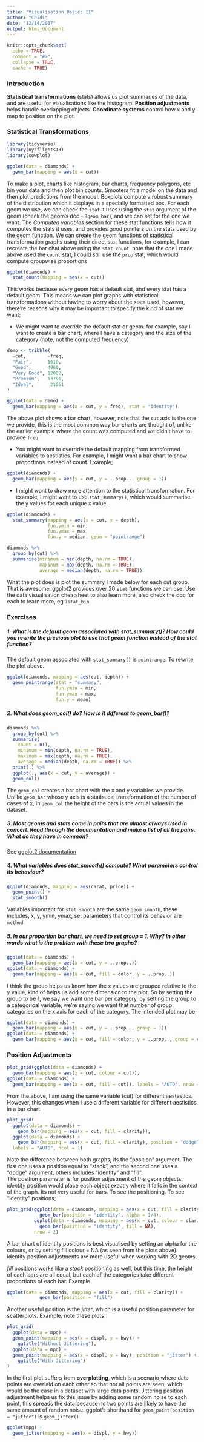 ```yaml
---
title: "Visualisation Basics II"
author: "Chidi"
date: "12/14/2017"
output: html_document
---
```


```r
knitr::opts_chunk$set(
  echo = TRUE,
  comment = "#>",
  collapse = TRUE,
  cache = TRUE)
```

### Introduction  

**Statistical transformations** (stats) allows us plot summaries of the data, and are useful for visualisations like the histogram.  **Position adjustments** helps handle overlapping objects. **Coordinate systems** control how x and y map to position on the plot.

### Statistical Transformations  

```r
library(tidyverse)
library(nycflights13)
library(cowplot)
```

```r
ggplot(data = diamonds) + 
  geom_bar(mapping = aes(x = cut))
```

To make a plot, charts like histogram, bar charts, frequency polygons, etc bin your data and then plot bin counts. Smooters fit a model on the data and then plot predictions from the model. Boxplots compute a robust summary of the distribution which it displays in a specially formatted box.  For each geom we use, we can check the `stat` it uses using the `stat` argument of the geom (check the geom's doc - `?geom_bar`), and we can set for the one we want. The *Computed variables* section for these stat functions tells how it computes the stats it uses, and provides good pointers on the stats used by the geom function. We can create the geom functions of statistical transformation graphs using their direct stat functions, for example, I can recreate the bar chat above using the `stat_count`, note that the one I made above used the `count` stat, I could still use the `prop` stat, which would compute groupwise proportions  

```r
ggplot(diamonds) +
  stat_count(mapping = aes(x = cut))
```

This works because every geom has a default stat, and every stat has a default geom. This means we can plot graphs with statistical transformations without having to worry about the stats used, however, there're reasons why it may be important to specify the kind of stat we want;

* We might want to override the default stat or geom. for example, say I want to create a bar chart, where I have a category and the size of the category (note, not the computed frequency)  

```r
demo <- tribble(
  ~cut,        ~freq,
  "Fair",      1610,
  "Good",      4960,
  "Very Good", 12082,
  "Premium",   13791,
  "Ideal",      21551
)

ggplot(data = demo) +
  geom_bar(mapping = aes(x = cut, y = freq), stat = "identity")
```

The above plot shows a bar chart, however, note that the `cut` axis is the one we provide, this is the most common way bar charts are thought of, unlike the earlier example where the count was computed and we didn't have to provide `freq`  

* You might want to override the default mapping from transformed variables to aestistics. For example, I might want a bar chart to show proportions instead of count. Example;  

```r
ggplot(diamonds) +
  geom_bar(mapping = aes(x = cut, y = ..prop.., group = 1))
```

* I might want to draw more attention to the statistical transformation. For example, I might want to use `stat_summary()`, which would summarise the y values for each unique x value.  

```r
ggplot(diamonds) +
  stat_summary(mapping = aes(x = cut, y = depth),
               fun.ymin = min,
               fun.ymax = max,
               fun.y = median, geom = "pointrange")

diamonds %>%
  group_by(cut) %>%
  summarise(minimum = min(depth, na.rm = TRUE),
            maxinum = max(depth, na.rm = TRUE),
            average = median(depth, na.rm = TRUE))
```

What the plot does is plot the summary I made below for each cut group. That is awesome. ggplot2 provides over 20 `stat` functions we can use. Use the data visualisation cheatsheet to also learn more, also check the doc for each to learn more, eg `?stat_bin`  

### Exercises  

##### 1. What is the default geom associated with stat_summary()? How could you rewrite the previous plot to use that geom function instead of the stat function?  

The default geom associated with `stat_summary()` is `pointrange`. To rewrite the plot above.  

```r
ggplot(diamonds, mapping = aes(cut, depth)) +
  geom_pointrange(stat = "summary",
                  fun.ymin = min, 
                  fun.ymax = max,
                  fun.y = mean)
```

##### 2. What does geom_col() do? How is it different to geom_bar()?  

```r
diamonds %>%
  group_by(cut) %>%
  summarise(
    count = n(),
    minimum = min(depth, na.rm = TRUE),
    maxinum = max(depth, na.rm = TRUE),
    average = median(depth, na.rm = TRUE)) %>%
  print(.) %>% 
  ggplot(., aes(x = cut, y = average)) +
  geom_col()
```

The `geom_col` creates a bar chart with the x and y variables we provide. Unlike `geom_bar` whose y axis is a statistical transformation of the number of cases of x, in `geom_col` the height of the bars is the actual values in the dataset. 

##### 3. Most geoms and stats come in pairs that are almost always used in concert. Read through the documentation and make a list of all the pairs. What do they have in common?  

See [ggplot2 documentation](http://ggplot2.tidyverse.org/reference/) 

##### 4. What variables does stat_smooth() compute? What parameters control its behaviour?

```r
ggplot(diamonds, mapping = aes(carat, price)) +
  geom_point() +
  stat_smooth()
```

Variables important for `stat_smooth` are the same `geom_smooth`, these includes, x, y, ymin, ymax, se. parameters that control its behavior are `method`.  

##### 5. In our proportion bar chart, we need to set group = 1. Why? In other words what is the problem with these two graphs?  

```r
ggplot(data = diamonds) + 
  geom_bar(mapping = aes(x = cut, y = ..prop..))
ggplot(data = diamonds) + 
  geom_bar(mapping = aes(x = cut, fill = color, y = ..prop..))
```

I think the group helps us know how the x values are grouped relative to the y value, kind of helps us add some dimension to the plot. So by setting the group to be 1, we say we want one bar per category, by setting the group to a categorical variable, we're saying we want that number of group categories on the x axis for each of the category. The intended plot may be; 

```r
ggplot(data = diamonds) + 
  geom_bar(mapping = aes(x = cut, y = ..prop.., group = 1))
ggplot(data = diamonds) + 
  geom_bar(mapping = aes(x = cut, fill = color, y = ..prop.., group = color), position = "dodge")
```
### Position Adjustments  

```r
plot_grid(ggplot(data = diamonds) + 
  geom_bar(mapping = aes(x = cut, colour = cut)),
ggplot(data = diamonds) + 
  geom_bar(mapping = aes(x = cut, fill = cut)), labels = "AUTO", nrow = 2)
```

From the above, I am using the same variable (cut) for different aestestics. However, this changes when I use a different variable for different aestistics in a bar chart.  

```r
plot_grid(
  ggplot(data = diamonds) + 
    geom_bar(mapping = aes(x = cut, fill = clarity)),
  ggplot(data = diamonds) +
    geom_bar(mapping = aes(x = cut, fill = clarity), position = "dodge"),
  labels = "AUTO", ncol = 1)
```

Note the difference between both graphs, its the "position" argument. The first one uses a position equal to "stack", and the second one uses a "dodge" argument, others includes "identity" and "fill".    
The position parameter is for position adjustment of the geom objects. *identity* position would place each object exactly where it falls in the context of the graph. Its not very useful for bars. To see the positioning. To see "identity" positions;

```r
plot_grid(ggplot(data = diamonds, mapping = aes(x = cut, fill = clarity)) +
            geom_bar(position = "identity", alpha = 1/4),
          ggplot(data = diamonds, mapping = aes(x = cut, colour = clarity)) +
            geom_bar(position = "identity", fill = NA),
          nrow = 2)
```

A bar chart of identity positions is best visualised by setting an alpha for the colours, or by setting fill colour = NA (as seen from the plots above). Identity position adjustments are more useful when working with 2D geoms.

*fill* positions works like a *stack* positioning as well, but this time, the height of each bars are all equal, but each of the categories take different proportions of each bar. Example

```r
ggplot(data = diamonds, mapping = aes(x = cut, fill = clarity)) +
            geom_bar(position = "fill")
```

Another useful position is the *jitter*, which is a useful position parameter for scatterplots. Example, note these plots   

```r
plot_grid(
  ggplot(data = mpg) +
  geom_point(mapping = aes(x = displ, y = hwy)) +
    ggtitle("Without Jittering"),
  ggplot(data = mpg) +
  geom_point(mapping = aes(x = displ, y = hwy), position = "jitter") +
    ggtitle("With Jittering")
)
```

In the first plot suffers from **overplotting**, which is a scenario where data points are overlaid on each other so that not all points are seen, which would be the case in a dataset with large data points. Jittering position adjustment helps us fix this issue by adding some random noise to each point, this spreads the data because no two points are likely to have the same amount of random noise. ggplot's shorthand for `geom_point(position = "jitter")` is `geom_jitter()`  

```r
ggplot(mpg) +
  geom_jitter(mapping = aes(x = displ, y = hwy))
```


